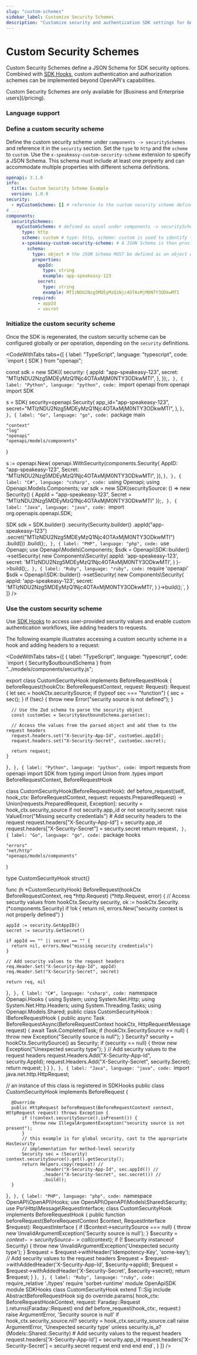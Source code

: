 ```yaml
---
slug: "custom-schemes"
sidebar_label: Customize Security Schemes
description: "Customize security and authentication SDK settings for OAuth."
---
```



# Custom Security Schemes

Custom Security Schemes define a JSON Schema for SDK security options. Combined with [SDK Hooks](/docs/customize/code/sdk-hooks), custom authentication and authorization schemes can be implemented beyond OpenAPI's capabilities.

<Callout title="Availability" type="info">
  Custom Security Schemes are only available for [Business and Enterprise users](/pricing).

</Callout>

### Language support

<Table
  data={[
    {
      typescript: "✅",
      python: "✅",
      go: "✅",
      csharp: "🏗️",
      java: "✅",
      php: "🏗️",
      ruby: "🏗️",
    },
  ]}
  columns={[
    { key: "typescript", header: "TypeScript" },
    { key: "python", header: "Python" },
    { key: "go", header: "Go" },
    { key: "csharp", header: "C#" },
    { key: "java", header: "Java" },
    { key: "php", header: "PHP" },
    { key: "ruby", header: "Ruby" },
  ]}
/>

### Define a custom security scheme

Define the custom security scheme under `components -> securitySchemes` and reference it in the `security` section. Set the `type` to `http` and the `scheme` to `custom`. Use the `x-speakeasy-custom-security-scheme` extension to specify a JSON Schema. This schema must include at least one property and can accommodate multiple properties with different schema definitions.

```yaml
openapi: 3.1.0
info:
  title: Custom Security Scheme Example
  version: 1.0.0
security:
  - myCustomScheme: [] # reference to the custom security scheme defined below
# ...
components:
  securitySchemes:
    myCustomScheme: # defined as usual under components -> securitySchemes
      type: http
      scheme: custom # type: http, scheme: custom is used to identify the custom security scheme
      x-speakeasy-custom-security-scheme: # A JSON Schema is then provided via the x-speakeasy-custom-security-scheme extension
        schema:
          type: object # the JSON Schema MUST be defined as an object with at least one property, but can then have any number of properties with any schema
          properties:
            appId:
              type: string
              example: app-speakeasy-123
            secret:
              type: string
              example: MTIzNDU2Nzg5MDEyMzQ1Njc4OTAxMjM0NTY3ODkwMTI
          required:
            - appId
            - secret
```

### Initialize the custom security scheme

Once the SDK is regenerated, the custom security scheme can be configured globally or per operation, depending on the `security` definitions.

<CodeWithTabs
  tabs={[
    {
      label: "TypeScript",
      language: "typescript",
      code: `import { SDK } from "openapi";

  const sdk = new SDK({
    security: {
      appId: "app-speakeasy-123",
      secret: "MTIzNDU2Nzg5MDEyMzQ1Njc4OTAxMjM0NTY3ODkwMTI",
    },
  });`,
    },
    {
      label: "Python",
      language: "python",
      code: `import openapi
  from openapi import SDK

  s = SDK(
    security=openapi.Security(
        app_id="app-speakeasy-123",
        secret="MTIzNDU2Nzg5MDEyMzQ1Njc4OTAxMjM0NTY3ODkwMTI",
    ),
  )`,
    },
    {
      label: "Go",
      language: "go",
        code: `package main

    "context"
    "log"
    "openapi"
    "openapi/models/components"
  )

  s := openapi.New(
    openapi.WithSecurity(components.Security{
      AppID: "app-speakeasy-123",
      Secret: "MTIzNDU2Nzg5MDEyMzQ1Njc4OTAxMjM0NTY3ODkwMTI",
    }),
  )`,
    },
    {
      label: "C#",
      language: "csharp",
        code: `using Openapi;
  using Openapi.Models.Components;
  var sdk = new SDK(securitySource: () => new Security() {
      AppId = "app-speakeasy-123",
      Secret = "MTIzNDU2Nzg5MDEyMzQ1Njc4OTAxMjM0NTY3ODkwMTI"
  });`,
    },
    {
      label: "Java",
      language: "java",
        code: `import org.openapis.openapi.SDK;

  SDK sdk = SDK.builder()
          .security(Security.builder()
              .appId("app-speakeasy-123")
              .secret("MTIzNDU2Nzg5MDEyMzQ1Njc4OTAxMjM0NTY3ODkwMTI")
              .build())
          .build();`,
    },
    {
      label: "PHP",
      language: "php",
      code: `use Openapi;
  use Openapi\\Models\\Components;
  $sdk = Openapi\\SDK::builder()
      ->setSecurity(
          new Components\\Security(
              appId: 'app-speakeasy-123',
              secret: 'MTIzNDU2Nzg5MDEyMzQ1Njc4OTAxMjM0NTY3ODkwMTI',
          )
      )->build();`,
    },
    {
      label: "Ruby",
      language: "ruby",
      code: `require 'openapi'
  $sdk = Openapi\\SDK::builder()
      ->setSecurity(
          new Components\\Security(
              appId: 'app-speakeasy-123',
              secret: 'MTIzNDU2Nzg5MDEyMzQ1Njc4OTAxMjM0NTY3ODkwMTI',
          )
      )->build();`,
}
]}
/>

### Use the custom security scheme

Use [SDK Hooks](/docs/customize/code/sdk-hooks) to access user-provided security values and enable custom authentication workflows, like adding headers to requests.

The following example illustrates accessing a custom security scheme in a hook and adding headers to a request:

<CodeWithTabs
  tabs={[
    {
      label: "TypeScript",
      language: "typescript",
      code: `import { Security$outboundSchema } from "../models/components/security.js";

  export class CustomSecurityHook implements BeforeRequestHook {
    beforeRequest(hookCtx: BeforeRequestContext, request: Request): Request {
      let sec = hookCtx.securitySource;
      if (typeof sec === "function") {
        sec = sec();
      }
      if (!sec) {
        throw new Error("security source is not defined");
      }

      // Use the Zod schema to parse the security object
      const customSec = Security$outboundSchema.parse(sec);

      // Access the values from the parsed object and add them to the request headers
      request.headers.set("X-Security-App-Id", customSec.appId);
      request.headers.set("X-Security-Secret", customSec.secret);

      return request;
    }
  }`,
    },
    {
      label: "Python",
      language: "python",
      code: `import requests
  from openapi import SDK
  from typing import Union
  from .types import BeforeRequestContext, BeforeRequestHook

  class CustomSecurityHook(BeforeRequestHook):
      def before_request(self, hook_ctx: BeforeRequestContext, request: requests.PreparedRequest) -> Union[requests.PreparedRequest, Exception]:
          security = hook_ctx.security_source
          if not security.app_id or not security.secret:
              raise ValueError("Missing security credentials")
          # Add security headers to the request
          request.headers["X-Security-App-Id"] = security.app_id
          request.headers["X-Security-Secret"] = security.secret
          return request`,
    },
    {
      label: "Go",
      language: "go",
      code: `package hooks

    "errors"
    "net/http"
    "openapi/models/components"
  )

  type CustomSecurityHook struct{}

  func (h *CustomSecurityHook) BeforeRequest(hookCtx BeforeRequestContext, req *http.Request) (*http.Request, error) {
    // Access security values from hookCtx.Security
    security, ok := hookCtx.Security.(*components.Security)
    if !ok {
      return nil, errors.New("security context is not properly defined")
    }

    appId := security.GetAppID()
    secret := security.GetSecret()

    if appId == "" || secret == "" {
      return nil, errors.New("missing security credentials")
    }

    // Add security values to the request headers
    req.Header.Set("X-Security-App-Id", appId)
    req.Header.Set("X-Security-Secret", secret)

    return req, nil
  }`,
    },
    {
      label: "C#",
      language: "csharp",
      code: `namespace Openapi.Hooks
  {
      using System;
      using System.Net.Http;
      using System.Net.Http.Headers;
      using System.Threading.Tasks;
      using Openapi.Models.Shared;
      public class CustomSecurityHook : IBeforeRequestHook
      {
          public async Task<HttpRequestMessage> BeforeRequestAsync(BeforeRequestContext hookCtx, HttpRequestMessage request)
          {
              await Task.CompletedTask;
              if (hookCtx.SecuritySource == null)
              {
                  throw new Exception("Security source is null");
              }
              Security? security = hookCtx.SecuritySource() as Security;
              if (security == null)
              {
                  throw new Exception("Unexpected security type");
              }
              // Add security values to the request headers
              request.Headers.Add("X-Security-App-Id", security.AppId);
              request.Headers.Add("X-Security-Secret", security.Secret);
              return request;
          }
      }
  }`,
    },
    {
      label: "Java",
      language: "java",
      code: `import java.net.http.HttpRequest;


  // an instance of this class is registered in SDKHooks
  public class CustomSecurityHook implements BeforeRequest {

      @Override
      public HttpRequest beforeRequest(BeforeRequestContext context, HttpRequest request) throws Exception {
          if (!context.securitySource().isPresent()) {
              throw new IllegalArgumentException("security source is not present");
          }
          // this example is for global security, cast to the appropriate HasSecurity
          // implementation for method-level security
          Security sec = (Security) context.securitySource().get().getSecurity();
          return Helpers.copy(request) //
                  .header("X-Security-App-Id", sec.appId()) //
                  .header("X-Security-Secret", sec.secret()) //
                  .build();
      }
  }`,
    },
    {
      label: "PHP",
      language: "php",
        code: `namespace OpenAPI\\OpenAPI\\Hooks;
  use OpenAPI\\OpenAPI\\Models\\Shared\\Security;
  use Psr\\Http\\Message\\RequestInterface;
  class CustomSecurityHook implements BeforeRequestHook
  {
      public function beforeRequest(BeforeRequestContext $context, RequestInterface $request): RequestInterface
      {
          if ($context->securitySource === null) {
              throw new \\InvalidArgumentException('Security source is null');
          }
          $security = $context->securitySource->call($context);
          if (! $security instanceof Security) {
              throw new \\InvalidArgumentException('Unexpected security type');
          }
          $request = $request->withHeader('Idempotency-Key', 'some-key');
          // Add security values to the request headers
          $request = $request->withAddedHeader('X-Security-App-Id', $security->appId);
          $request = $request->withAddedHeader('X-Security-Secret', $security->secret);
          return $request;
      }
  }`,
    },
    {
      label: "Ruby",
      language: "ruby",
      code: `require_relative './types'
  require 'sorbet-runtime'
  module OpenApiSDK
    module SDKHooks
      class CustomSecurityHook
        extend T::Sig
        include AbstractBeforeRequestHook
        sig do
          override.params(
            hook_ctx: BeforeRequestHookContext,
            request: Faraday::Request
          ).returns(Faraday::Request)
        end
        def before_request(hook_ctx:, request:)
          raise ArgumentError, 'Security source is null' if hook_ctx.security_source.nil?
          security = hook_ctx.security_source.call
          raise ArgumentError, 'Unexpected security type' unless security.is_a?(Models::Shared::Security)
          # Add security values to the request headers
          request.headers['X-Security-App-Id'] = security.app_id
          request.headers['X-Security-Secret'] = security.secret
          request
        end
      end
    end
  end`,
}
]}
/>
